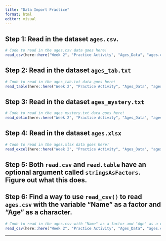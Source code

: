 ```yaml
---
title: "Data Import Practice"
format: html
editor: visual
---
```


## Step 1: Read in the dataset `ages.csv`.

```r
# Code to read in the ages.csv data goes here! 
read_csv(here::here("Week 2", "Practice Activity", "Ages_Data", "ages.csv"))

```

## Step 2: Read in the dataset `ages_tab.txt`

```r
# Code to read in the ages_tab.txt data goes here! 
read_table(here::here("Week 2", "Practice Activity", "Ages_Data", "ages_tab.txt"))

```

## Step 3: Read in the dataset `ages_mystery.txt`

```r
# Code to read in the ages_mystery.txt data goes here! 
read_delim(here::here("Week 2", "Practice Activity", "Ages_Data", "ages_mystery.txt"), delim = "|")

```

## Step 4: Read in the dataset `ages.xlsx`

```r
# Code to read in the ages.xlsx data goes here! 
read_excel(here::here("Week 2", "Practice Activity", "Ages_Data", "ages.xlsx"))

```

## Step 5: Both `read.csv` and `read.table` have an optional argument called `stringsAsFactors`. Figure out what this does.

## Step 6: Find a way to use `read_csv()` to read `ages.csv` with the variable "Name" as a factor and "Age" as a character.

```r
# Code to read in the ages.csv with "Name" as a factor and "Age" as a character goes here! 
read_csv(here::here("Week 2", "Practice Activity", "Ages_Data", "ages.csv"), col_types = "fc")

```

------------------------------------------------------------------------
